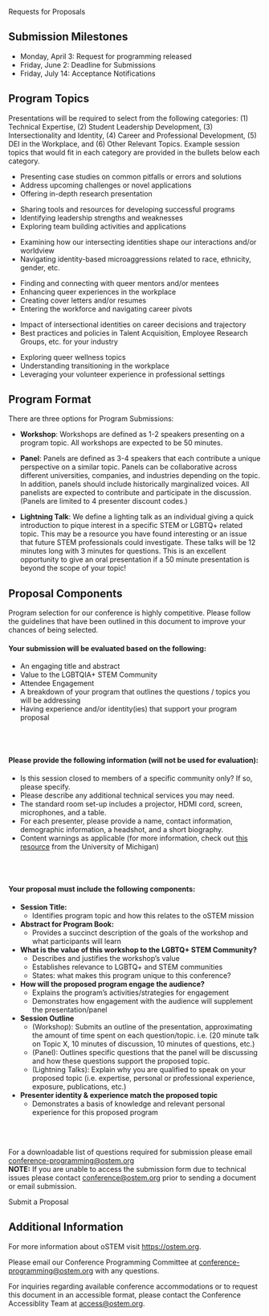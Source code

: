 
<SiteLayout title="Request for Proposals">

<div className="border-b-4 border-chill-green border-solid pb-4 mb-4 text-center">
    <p className="text-5xl font-display font-black">Requests for Proposals</p>
</div>

<div className="text-bright-peach font-bold">

## Submission Milestones

</div>

- Monday, April 3: Request for programming released
- Friday, June 2: Deadline for Submissions
- Friday, July 14: Acceptance Notifications

<div className="text-bright-peach font-bold">

## Program Topics

</div>

Presentations will be required to select from the following categories: (1)
Technical Expertise, (2) Student Leadership Development, (3) Intersectionality and
Identity, (4) Career and Professional Development, (5) DEI in the Workplace, and (6) Other Relevant
Topics. Example session topics that would fit in each category are provided in
the bullets below each category.

<div className="grid gap-4 sm:grid-cols-2 my-4">
<TopicSquare title="Technical Expertise" borderColor="border-red-500">

 - Presenting case studies on common pitfalls or errors and solutions
 - Address upcoming challenges or novel applications
 - Offering in-depth research presentation

</TopicSquare>
<TopicSquare title="Student Leadership Development" borderColor="border-orange-500">

 - Sharing tools and resources for developing successful programs
 - Identifying leadership strengths and weaknesses
 - Exploring team building activities and applications

</TopicSquare>
<TopicSquare title="Intersectionality and Identity" borderColor="border-yellow-500">

- Examining how our intersecting identities shape our interactions and/or worldview
- Navigating identity-based microaggressions related to race, ethnicity, gender, etc.

</TopicSquare>
<TopicSquare title="Career and Professional Development" borderColor="border-green-500">

- Finding and connecting with queer mentors and/or mentees
- Enhancing queer experiences in the workplace
- Creating cover letters and/or resumes
- Entering the workforce and navigating career pivots


</TopicSquare>
<TopicSquare title="DEI in the Workplace" borderColor="border-blue-500">

- Impact of intersectional identities on career decisions and trajectory
- Best practices and policies in Talent Acquisition, Employee Research Groups, etc. for your industry

</TopicSquare>
<TopicSquare title="Other Relevant Topics" borderColor="border-purple-500">

- Exploring queer wellness topics
- Understanding transitioning in the workplace
- Leveraging your volunteer experience in professional settings


</TopicSquare>
</div>

<div className="text-bright-peach font-bold">

## Program Format

</div>

There are three options for Program Submissions:

- **Workshop**: Workshops are defined as 1-2 speakers presenting on a program topic. 
    All workshops are expected to be 50 minutes.

- **Panel**: Panels are defined as 3-4 speakers that each contribute a unique 
    perspective on a similar topic. Panels can be collaborative across different 
    universities, companies, and industries depending on the topic. In addition, 
    panels should include historically marginalized voices. All panelists are expected 
    to contribute and participate in the discussion. (Panels are limited to 4 
    presenter discount codes.)

- **Lightning Talk**: We define a lighting talk as an individual giving a quick 
    introduction to pique interest in a specific STEM or LGBTQ+ related topic. This 
    may be a resource you have found interesting or an issue that future STEM 
    professionals could investigate. These talks will be 12 minutes long with 3 
    minutes for questions. This is an excellent opportunity to give an oral 
    presentation if a 50 minute presentation is beyond the scope of your topic!

<div className="text-bright-peach font-bold">

## Proposal Components

</div>

Program selection for our conference is highly competitive. Please follow the guidelines that have been outlined in this document to improve your chances of being selected.

#### Your submission will be evaluated based on the following:
  <ul>
    <li>An engaging title and abstract</li>
    <li>Value to the LGBTQIA+ STEM Community</li>
    <li>Attendee Engagement</li>
    <li>A breakdown of your program that outlines the questions / topics you will be addressing</li>
    <li>Having experience and/or identity(ies) that support your program proposal</li>
  </ul>
<br></br>   

#### Please provide the following information (will not be used for evaluation):
  <ul> 
    <li>Is this session closed to members of a specific community only? If so, please specify.</li>
    <li>Please describe any additional technical services you may need. </li>
    <li>The standard room set-up includes a projector, HDMI cord, screen, microphones, and a table. </li>
    <li>For each presenter, please provide a name, contact information, demographic information, a headshot, and a short biography.</li>
    <li>Content warnings as applicable (for more information, check out <a href="https://sites.lsa.umich.edu/inclusive-teaching-sandbox/wp-content/uploads/sites/853/2021/02/An-Introduction-to-Content-Warnings-and-Trigger-Warnings-Draft.pdf" title="An Introduction to Content Warnings">this resource</a> from the University of Michigan)</li>
  </ul>
<br></br>  

#### Your proposal must include the following components:
  <ul>
    <li>
      <b>Session Title:</b> 
      <ul>
        <li>Identifies program topic and how this relates to the oSTEM mission</li>
      </ul>
    </li>
    <li>
      <b>Abstract for Program Book:</b> 
      <ul>
        <li>Provides a succinct description of the goals of the workshop and what participants will learn</li>
      </ul>
    </li>
    <li>
      <b>What is the value of this workshop to the LGBTQ+ STEM Community?</b> 
      <ul>
        <li>Describes and justifies the workshop’s value</li>
        <li>Establishes relevance to LGBTQ+ and STEM communities</li>
        <li>States: what makes this program unique to this conference?</li>
      </ul>
    </li>
    <li>
      <b>How will the proposed program engage the audience?</b> 
      <ul>
        <li>Explains the program’s activities/strategies for engagement</li>
        <li>Demonstrates how engagement with the audience will supplement the presentation/panel</li>
      </ul>
    </li>
    <li>
      <b>Session Outline</b> 
      <ul>
        <li>(Workshop): Submits an outline of the presentation, approximating the amount of time spent on each question/topic. i.e. (20 minute talk on Topic X, 10 minutes of discussion, 10 minutes of questions, etc.) </li>
        <li>(Panel): Outlines specific questions that the panel will be discussing and how these questions support the proposed topic.</li>
        <li>(Lightning Talks): Explain why you are qualified to speak on your proposed topic (i.e. expertise, personal or professional experience, exposure, publications, etc.)</li>
      </ul>
    </li>
    <li>
      <b>Presenter identity & experience match the proposed topic</b> 
      <ul>
        <li>Demonstrates a basis of knowledge and relevant personal experience for this proposed program</li>
      </ul>
    </li>
  </ul>

<br></br>

For a downloadable list of questions required for submission please email conference-programming@ostem.org
<br/>
<strong>NOTE:</strong> If you are unable to access the submission form due to technical issues please contact conference@ostem.org prior to sending a document or email submission.

<div className="text-center text-3xl my-4">
<CTAButton onClick="https://form.jotform.com/222764576640159" backgroundColor="bright-peach"> 
Submit a Proposal 
</CTAButton></div>

<div className="text-bright-peach font-bold">

## Additional Information

</div>

For more information about oSTEM visit https://ostem.org.

Please email our Conference Programming Committee at
conference-programming@ostem.org with any questions.

For inquiries regarding available conference accommodations or to request this
document in an accessible format, please contact the Conference Accessiblity Team at access@ostem.org.

</SiteLayout>
